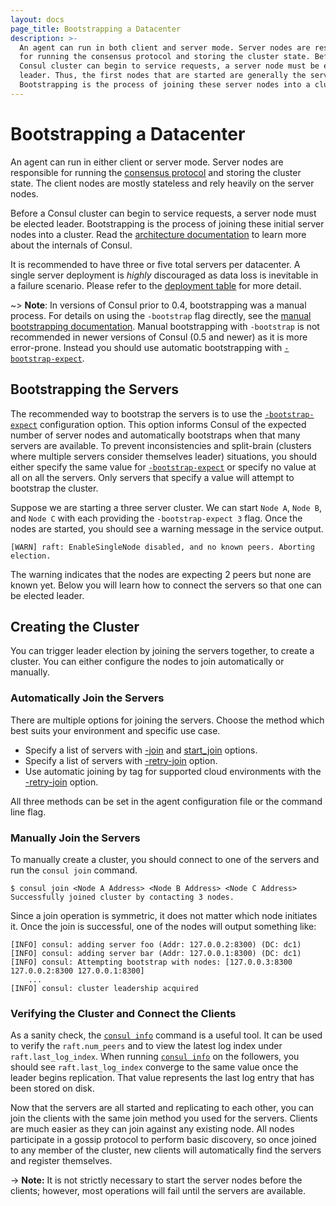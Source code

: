 ```yaml
---
layout: docs
page_title: Bootstrapping a Datacenter
description: >-
  An agent can run in both client and server mode. Server nodes are responsible
  for running the consensus protocol and storing the cluster state. Before a
  Consul cluster can begin to service requests, a server node must be elected
  leader. Thus, the first nodes that are started are generally the server nodes.
  Bootstrapping is the process of joining these server nodes into a cluster.
---
```


# Bootstrapping a Datacenter

An agent can run in either client or server mode. Server nodes are responsible for running the
[consensus protocol](/docs/internals/consensus) and storing the cluster state.
The client nodes are mostly stateless and rely heavily on the server nodes.

Before a Consul cluster can begin to service requests,
a server node must be elected leader. Bootstrapping is the process
of joining these initial server nodes into a cluster. Read the
[architecture documentation](/docs/internals/architecture) to learn more about
the internals of Consul.

It is recommended to have three or five total servers per datacenter. A single server deployment is _highly_ discouraged
as data loss is inevitable in a failure scenario. Please refer to the
[deployment table](/docs/internals/consensus#deployment-table) for more detail.

~> **Note**: In versions of Consul prior to 0.4, bootstrapping was a manual process. For details on using the `-bootstrap` flag directly, see the
[manual bootstrapping documentation](/docs/install/bootstrapping#manually-join-the-servers).
Manual bootstrapping with `-bootstrap` is not recommended in
newer versions of Consul (0.5 and newer) as it is more error-prone.
Instead you should use automatic bootstrapping
with [`-bootstrap-expect`](/docs/agent/options#_bootstrap_expect).

## Bootstrapping the Servers

The recommended way to bootstrap the servers is to use the [`-bootstrap-expect`](/docs/agent/options#_bootstrap_expect)
configuration option. This option informs Consul of the expected number of
server nodes and automatically bootstraps when that many servers are available. To prevent
inconsistencies and split-brain (clusters where multiple servers consider
themselves leader) situations, you should either specify the same value for
[`-bootstrap-expect`](/docs/agent/options#_bootstrap_expect)
or specify no value at all on all the servers. Only servers that specify a value will attempt to bootstrap the cluster.

Suppose we are starting a three server cluster. We can start `Node A`, `Node B`, and `Node C` with each
providing the `-bootstrap-expect 3` flag. Once the nodes are started, you should see a warning message in the service output.

```text
[WARN] raft: EnableSingleNode disabled, and no known peers. Aborting election.
```

The warning indicates that the nodes are expecting 2 peers but none are known yet. Below you will learn how to connect the servers so that one can be
elected leader.

## Creating the Cluster

You can trigger leader election by joining the servers together, to create a cluster. You can either configure the nodes to join automatically or manually.

### Automatically Join the Servers

There are multiple options for joining the servers. Choose the method which best suits your environment and specific use case.

- Specify a list of servers with
  [-join](/docs/agent/options#_join) and
  [start_join](/docs/agent/options#start_join)
  options.
- Specify a list of servers with [-retry-join](/docs/agent/options#_retry_join) option.
- Use automatic joining by tag for supported cloud environments with the [-retry-join](/docs/agent/options#_retry_join) option.

All three methods can be set in the agent configuration file or
the command line flag.

### Manually Join the Servers

To manually create a cluster, you should connect to one of the servers
and run the `consul join` command.

```shell-session
$ consul join <Node A Address> <Node B Address> <Node C Address>
Successfully joined cluster by contacting 3 nodes.
```

Since a join operation is symmetric, it does not matter which node initiates it. Once the join is successful, one of the nodes will output something like:

```text
[INFO] consul: adding server foo (Addr: 127.0.0.2:8300) (DC: dc1)
[INFO] consul: adding server bar (Addr: 127.0.0.1:8300) (DC: dc1)
[INFO] consul: Attempting bootstrap with nodes: [127.0.0.3:8300 127.0.0.2:8300 127.0.0.1:8300]
    ...
[INFO] consul: cluster leadership acquired
```

### Verifying the Cluster and Connect the Clients

As a sanity check, the [`consul info`](/commands/info) command
is a useful tool. It can be used to verify the `raft.num_peers`
and to view the latest log index under `raft.last_log_index`. When
running [`consul info`](/commands/info) on the followers, you
should see `raft.last_log_index` converge to the same value once the
leader begins replication. That value represents the last log entry that
has been stored on disk.

Now that the servers are all started and replicating to each other, you can
join the clients with the same join method you used for the servers.
Clients are much easier as they can join against any existing node. All nodes participate in a gossip
protocol to perform basic discovery, so once joined to any member of the
cluster, new clients will automatically find the servers and register
themselves.

-> **Note:** It is not strictly necessary to start the server nodes before the clients; however, most operations will fail until the servers are available.
